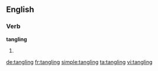 ==English==

===Verb===
'''tangling'''

# {{present participle of|[[tangle]]}}

[[de:tangling]]
[[fr:tangling]]
[[simple:tangling]]
[[ta:tangling]]
[[vi:tangling]]
